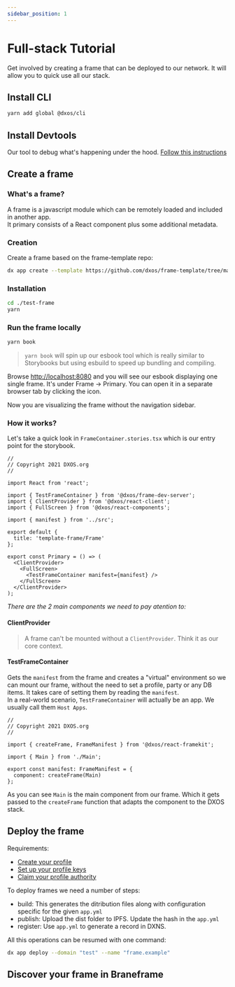 ```yaml
---
sidebar_position: 1
---
```


# Full-stack Tutorial

Get involved by creating a frame that can be deployed to our network. It will allow you to quick use all our stack.

## Install CLI

```bash
yarn add global @dxos/cli
```

## Install Devtools
Our tool to debug what's happening under the hood. <a href="https://github.com/dxos/protocols/blob/main/packages/devtools/devtools-extension/README.md" target="_blank">Follow this instructions</a>

<!--
Could we use the dx CLI to download the artifact and then lead to Google Extension guide?
Something like:
```
dx devtools download

# DONE - Please follow this guide to add it as extension to Chrome: https://webkul.com/blog/how-to-install-the-unpacked-extension-in-chrome/
# DONE - Please follow this guide to add it as extension to Firefox: https://developer.mozilla.org/en-US/docs/Mozilla/Add-ons/WebExtensions/Your_first_WebExtension#installing
```
-->

## Create a frame

### What's a frame?
A frame is a javascript module which can be remotely loaded and included in another app.<br/>
It primary consists of a React component plus some additional metadata.

### Creation

Create a frame based on the frame-template repo:
```bash
dx app create --template https://github.com/dxos/frame-template/tree/master --path ./test-frame
```

### Installation
```bash
cd ./test-frame
yarn
```

### Run the frame locally

```bash
yarn book
```
> `yarn book` will spin up our esbook tool which is really similar to Storybooks but using esbuild to speed up bundling and compiling.

Browse <a href="http://localhost:8080" target="_blank">http://localhost:8080</a> and you will see our esbook displaying one single frame.
It's under Frame -> Primary.
You can open it in a separate browser tab by clicking the <OpenInNewIcon /> icon.

Now you are visualizing the frame without the navigation sidebar.

### How it works?

Let's take a quick look in `FrameContainer.stories.tsx` which is our entry point for the storybook.

```tsx
//
// Copyright 2021 DXOS.org
//

import React from 'react';

import { TestFrameContainer } from '@dxos/frame-dev-server';
import { ClientProvider } from '@dxos/react-client';
import { FullScreen } from '@dxos/react-components';

import { manifest } from '../src';

export default {
  title: 'template-frame/Frame'
};

export const Primary = () => (
  <ClientProvider>
    <FullScreen>
      <TestFrameContainer manifest={manifest} />
    </FullScreen>
  </ClientProvider>
);  
```

*There are the 2 main components we need to pay atention to:*

#### ClientProvider

> A frame can't be mounted without a `ClientProvider`. Think it as our core context.

<TypescriptApiBox name='ClientProvider' />

#### TestFrameContainer

Gets the `manifest` from the frame and creates a "virtual" environment so we can mount our frame, without the need to set a profile, party or any DB items.
It takes care of setting them by reading the `manifest`.<br/>
In a real-world scenario, `TestFrameContainer` will actually be an app. We usually call them `Host Apps`.

```tsx
//
// Copyright 2021 DXOS.org
//

import { createFrame, FrameManifest } from '@dxos/react-framekit';

import { Main } from './Main';

export const manifest: FrameManifest = {
  component: createFrame(Main)
};
```

As you can see `Main` is the main component from our frame. 
Which it gets passed to the `createFrame` function that adapts the component to the DXOS stack.



## Deploy the frame

Requirements:
- <a href="/docs/ref-cli/installation" target="_blank">Create your profile</a>
- <a href="/docs/ref-cli/profile-keys-setup" target="_blank">Set up your profile keys</a>
- <a href="/docs/ref-cli/profile-authority" target="_blank">Claim your profile authority</a>

To deploy frames we need a number of steps:

- build: This generates the ditribution files along with configuration specific for the given `app.yml`
- publish: Upload the dist folder to IPFS. Update the hash in the `app.yml`
- register: Use `app.yml` to generate a record in DXNS.

All this operations can be resumed with one command:

```bash
dx app deploy --domain "test" --name "frame.example"
```

## Discover your frame in Braneframe

<!-- TODO(zarco): josiah maybe you can explain this? -->

